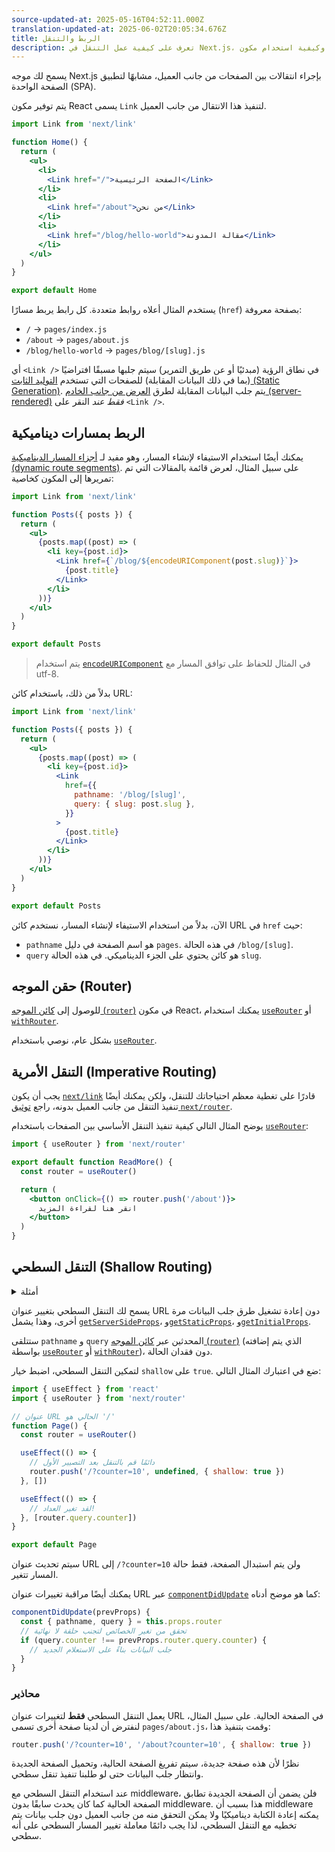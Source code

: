 ```yaml
---
source-updated-at: 2025-05-16T04:52:11.000Z
translation-updated-at: 2025-06-02T20:05:34.676Z
title: الربط والتنقل
description: تعرف على كيفية عمل التنقل في Next.js، وكيفية استخدام مكون Link وخطاف `useRouter`.
---
```


يسمح لك موجه Next.js بإجراء انتقالات بين الصفحات من جانب العميل، مشابهًا لتطبيق الصفحة الواحدة (SPA).

يتم توفير مكون React يسمى `Link` لتنفيذ هذا الانتقال من جانب العميل.

```jsx
import Link from 'next/link'

function Home() {
  return (
    <ul>
      <li>
        <Link href="/">الصفحة الرئيسية</Link>
      </li>
      <li>
        <Link href="/about">من نحن</Link>
      </li>
      <li>
        <Link href="/blog/hello-world">مقالة المدونة</Link>
      </li>
    </ul>
  )
}

export default Home
```

يستخدم المثال أعلاه روابط متعددة. كل رابط يربط مسارًا (`href`) بصفحة معروفة:

- `/` → `pages/index.js`
- `/about` → `pages/about.js`
- `/blog/hello-world` → `pages/blog/[slug].js`

أي `<Link />` في نطاق الرؤية (مبدئيًا أو عن طريق التمرير) سيتم جلبها مسبقًا افتراضيًا (بما في ذلك البيانات المقابلة) للصفحات التي تستخدم [التوليد الثابت (Static Generation)](/docs/pages/building-your-application/data-fetching/get-static-props). يتم جلب البيانات المقابلة لطرق [العرض من جانب الخادم (server-rendered)](/docs/pages/building-your-application/data-fetching/get-server-side-props) _فقط عند_ النقر على `<Link />`.

## الربط بمسارات ديناميكية

يمكنك أيضًا استخدام الاستيفاء لإنشاء المسار، وهو مفيد لـ [أجزاء المسار الديناميكية (dynamic route segments)](/docs/pages/building-your-application/routing/dynamic-routes). على سبيل المثال، لعرض قائمة بالمقالات التي تم تمريرها إلى المكون كخاصية:

```jsx
import Link from 'next/link'

function Posts({ posts }) {
  return (
    <ul>
      {posts.map((post) => (
        <li key={post.id}>
          <Link href={`/blog/${encodeURIComponent(post.slug)}`}>
            {post.title}
          </Link>
        </li>
      ))}
    </ul>
  )
}

export default Posts
```

> يتم استخدام [`encodeURIComponent`](https://developer.mozilla.org/docs/Web/JavaScript/Reference/Global_Objects/encodeURIComponent) في المثال للحفاظ على توافق المسار مع utf-8.

بدلاً من ذلك، باستخدام كائن URL:

```jsx
import Link from 'next/link'

function Posts({ posts }) {
  return (
    <ul>
      {posts.map((post) => (
        <li key={post.id}>
          <Link
            href={{
              pathname: '/blog/[slug]',
              query: { slug: post.slug },
            }}
          >
            {post.title}
          </Link>
        </li>
      ))}
    </ul>
  )
}

export default Posts
```

الآن، بدلاً من استخدام الاستيفاء لإنشاء المسار، نستخدم كائن URL في `href` حيث:

- `pathname` هو اسم الصفحة في دليل `pages`. في هذه الحالة `/blog/[slug]`.
- `query` هو كائن يحتوي على الجزء الديناميكي. في هذه الحالة `slug`.

## حقن الموجه (Router)

للوصول إلى [كائن الموجه (`router`)](/docs/pages/api-reference/functions/use-router#router-object) في مكون React، يمكنك استخدام [`useRouter`](/docs/pages/api-reference/functions/use-router) أو [`withRouter`](/docs/pages/api-reference/functions/use-router#withrouter).

بشكل عام، نوصي باستخدام [`useRouter`](/docs/pages/api-reference/functions/use-router).

## التنقل الأمرية (Imperative Routing)

يجب أن يكون [`next/link`](/docs/pages/api-reference/components/link) قادرًا على تغطية معظم احتياجاتك للتنقل، ولكن يمكنك أيضًا تنفيذ التنقل من جانب العميل بدونه، راجع [توثيق `next/router`](/docs/pages/api-reference/functions/use-router).

يوضح المثال التالي كيفية تنفيذ التنقل الأساسي بين الصفحات باستخدام [`useRouter`](/docs/pages/api-reference/functions/use-router):

```jsx
import { useRouter } from 'next/router'

export default function ReadMore() {
  const router = useRouter()

  return (
    <button onClick={() => router.push('/about')}>
      انقر هنا لقراءة المزيد
    </button>
  )
}
```

## التنقل السطحي (Shallow Routing)

<details>
  <summary>أمثلة</summary>

- [التنقل السطحي](https://github.com/vercel/next.js/tree/canary/examples/with-shallow-routing)

</details>

يسمح لك التنقل السطحي بتغيير عنوان URL دون إعادة تشغيل طرق جلب البيانات مرة أخرى، وهذا يشمل [`getServerSideProps`](/docs/pages/building-your-application/data-fetching/get-server-side-props)، و[`getStaticProps`](/docs/pages/building-your-application/data-fetching/get-static-props)، و[`getInitialProps`](/docs/pages/api-reference/functions/get-initial-props).

ستتلقى `pathname` و `query` المحدثين عبر [كائن الموجه (`router`)](/docs/pages/api-reference/functions/use-router#router-object) (الذي يتم إضافته بواسطة [`useRouter`](/docs/pages/api-reference/functions/use-router) أو [`withRouter`](/docs/pages/api-reference/functions/use-router#withrouter))، دون فقدان الحالة.

لتمكين التنقل السطحي، اضبط خيار `shallow` على `true`. ضع في اعتبارك المثال التالي:

```jsx
import { useEffect } from 'react'
import { useRouter } from 'next/router'

// عنوان URL الحالي هو '/'
function Page() {
  const router = useRouter()

  useEffect(() => {
    // دائمًا قم بالتنقل بعد التصيير الأول
    router.push('/?counter=10', undefined, { shallow: true })
  }, [])

  useEffect(() => {
    // لقد تغير العداد!
  }, [router.query.counter])
}

export default Page
```

سيتم تحديث عنوان URL إلى `/?counter=10` ولن يتم استبدال الصفحة، فقط حالة المسار تتغير.

يمكنك أيضًا مراقبة تغييرات عنوان URL عبر [`componentDidUpdate`](https://react.dev/reference/react/Component#componentdidupdate) كما هو موضح أدناه:

```jsx
componentDidUpdate(prevProps) {
  const { pathname, query } = this.props.router
  // تحقق من تغير الخصائص لتجنب حلقة لا نهائية
  if (query.counter !== prevProps.router.query.counter) {
    // جلب البيانات بناءً على الاستعلام الجديد
  }
}
```

### محاذير

يعمل التنقل السطحي **فقط** لتغييرات عنوان URL في الصفحة الحالية. على سبيل المثال، لنفترض أن لدينا صفحة أخرى تسمى `pages/about.js`، وقمت بتنفيذ هذا:

```js
router.push('/?counter=10', '/about?counter=10', { shallow: true })
```

نظرًا لأن هذه صفحة جديدة، سيتم تفريغ الصفحة الحالية، وتحميل الصفحة الجديدة وانتظار جلب البيانات حتى لو طلبنا تنفيذ تنقل سطحي.

عند استخدام التنقل السطحي مع middleware، فلن يضمن أن الصفحة الجديدة تطابق الصفحة الحالية كما كان يحدث سابقًا بدون middleware. هذا بسبب أن middleware يمكنه إعادة الكتابة ديناميكيًا ولا يمكن التحقق منه من جانب العميل دون جلب بيانات يتم تخطيه مع التنقل السطحي، لذا يجب دائمًا معاملة تغيير المسار السطحي على أنه سطحي.